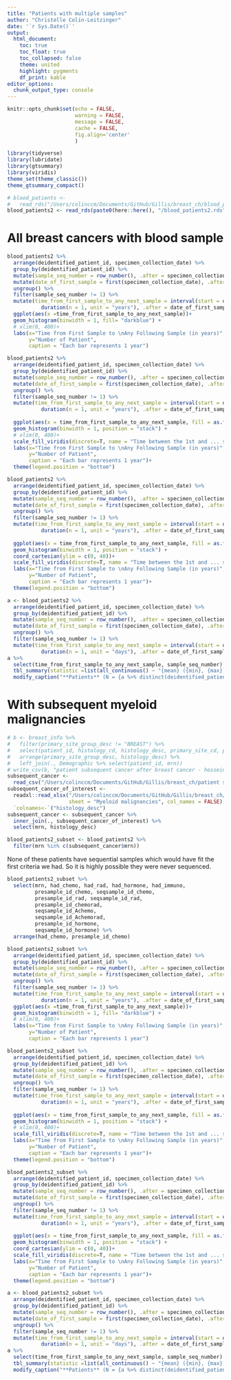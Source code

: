 ```yaml
---
title: "Patients with multiple samples"
author: "Christelle Colin-Leitzinger"
date: '`r Sys.Date()`'
output: 
  html_document:
    toc: true
    toc_float: true
    toc_collapsed: false
    theme: united
    highlight: pygments
    df_print: kable
editor_options: 
  chunk_output_type: console
---
```


<style type="text/css">

.figure {
    margin-top: 100px;
    margin-bottom: 100px;
}

table {
    margin-top: 10px;
    margin-bottom: 25px !important;
}

th, td { padding: 5px; }

</style>

```r
knitr::opts_chunk$set(echo = FALSE,
                      warning = FALSE,
                      message = FALSE,
                      cache = FALSE,
                      fig.align='center'
                      )
```

```r
library(tidyverse)
library(lubridate)
library(gtsummary)
library(viridis)
theme_set(theme_classic())
theme_gtsummary_compact()
```

```r
# blood_patients <- 
#   read_rds("/Users/colinccm/Documents/GitHub/Gillis/breast_ch/blood_patients.rds")
blood_patients2 <- read_rds(paste0(here::here(), "/blood_patients2.rds"))
```

# All breast cancers with blood sample
```r
blood_patients2 %>% 
  arrange(deidentified_patient_id, specimen_collection_date) %>% 
  group_by(deidentified_patient_id) %>% 
  mutate(sample_seq_number = row_number(), .after = specimen_collection_date) %>% 
  mutate(date_of_first_sample = first(specimen_collection_date), .after = sample_seq_number) %>% 
  ungroup() %>% 
  filter(sample_seq_number != 1) %>% 
  mutate(time_from_first_sample_to_any_next_sample = interval(start = date_of_first_sample, end = specimen_collection_date) /
           duration(n = 1, unit = "years"), .after = date_of_first_sample) %>% 
  ggplot(aes(x =time_from_first_sample_to_any_next_sample))+
  geom_histogram(binwidth = 1, fill= "darkblue") +
  # xlim(0, 400)+
  labs(x="Time from First Sample to \nAny Following Sample (in years)", 
       y="Number of Patient",
       caption = "Each bar represents 1 year")
```


```r
blood_patients2 %>% 
  arrange(deidentified_patient_id, specimen_collection_date) %>% 
  group_by(deidentified_patient_id) %>% 
  mutate(sample_seq_number = row_number(), .after = specimen_collection_date) %>% 
  mutate(date_of_first_sample = first(specimen_collection_date), .after = sample_seq_number) %>% 
  ungroup() %>% 
  filter(sample_seq_number != 1) %>% 
  mutate(time_from_first_sample_to_any_next_sample = interval(start = date_of_first_sample, end = specimen_collection_date) /
           duration(n = 1, unit = "years"), .after = date_of_first_sample) %>% 
  
  ggplot(aes(x = time_from_first_sample_to_any_next_sample, fill = as.factor(sample_seq_number)))+
  geom_histogram(binwidth = 1, position = "stack") +
  # xlim(0, 400)+
  scale_fill_viridis(discrete=T, name = "Time between the 1st and ... sample")+
  labs(x="Time from First Sample to \nAny Following Sample (in years)", 
       y="Number of Patient",
       caption = "Each bar represents 1 year")+
  theme(legend.position = "bottom")

blood_patients2 %>% 
  arrange(deidentified_patient_id, specimen_collection_date) %>% 
  group_by(deidentified_patient_id) %>% 
  mutate(sample_seq_number = row_number(), .after = specimen_collection_date) %>% 
  mutate(date_of_first_sample = first(specimen_collection_date), .after = sample_seq_number) %>% 
  ungroup() %>% 
  filter(sample_seq_number != 1) %>% 
  mutate(time_from_first_sample_to_any_next_sample = interval(start = date_of_first_sample, end = specimen_collection_date) /
           duration(n = 1, unit = "years"), .after = date_of_first_sample) %>% 
  
  ggplot(aes(x = time_from_first_sample_to_any_next_sample, fill = as.factor(sample_seq_number)))+
  geom_histogram(binwidth = 1, position = "stack") +
  coord_cartesian(ylim = c(0, 40))+
  scale_fill_viridis(discrete=T, name = "Time between the 1st and ... sample")+
  labs(x="Time from First Sample to \nAny Following Sample (in years)", 
       y="Number of Patient",
       caption = "Each bar represents 1 year")+
  theme(legend.position = "bottom")
```


```r
a <- blood_patients2 %>% 
  arrange(deidentified_patient_id, specimen_collection_date) %>% 
  group_by(deidentified_patient_id) %>% 
  mutate(sample_seq_number = row_number(), .after = specimen_collection_date) %>% 
  mutate(date_of_first_sample = first(specimen_collection_date), .after = sample_seq_number) %>% 
  ungroup() %>% 
  filter(sample_seq_number != 1) %>% 
  mutate(time_from_first_sample_to_any_next_sample = interval(start = date_of_first_sample, end = specimen_collection_date) /
           duration(n = 1, unit = "days"), .after = date_of_first_sample)
a %>%   
  select(time_from_first_sample_to_any_next_sample, sample_seq_number) %>% 
  tbl_summary(statistic =list(all_continuous() ~ "{mean} ({min}, {max})")) %>% 
  modify_caption("**Patients** (N = {a %>% distinct(deidentified_patient_id) %>% nrow()})")
```

# With subsequent myeloid malignancies
```r
# b <- breast_info %>%
#   filter(primary_site_group_desc != "BREAST") %>%
#   select(patient_id, histology_cd, histology_desc, primary_site_cd, primary_site_group_desc) %>%
#   arrange(primary_site_group_desc, histology_desc) %>% 
#   left_join(., Demographic %>% select(patient_id, mrn))
# write_csv(b, "patient subsequent cancer after breast cancer - hossein.csv")
subsequent_cancer <- 
  read_csv("/Users/colinccm/Documents/GitHub/Gillis/breast_ch/patient subsequent cancer after breast cancer - hossein.csv")
subsequent_cancer_of_interest <- 
  readxl::read_xlsx("/Users/colinccm/Documents/GitHub/Gillis/breast_ch/Subsequent cancers after breast_02.05.24.xlsx",
                    sheet = "Myeloid malignancies", col_names = FALSE) %>% 
  `colnames<-`("histology_desc")
subsequent_cancer <- subsequent_cancer %>% 
  inner_join(., subsequent_cancer_of_interest) %>% 
  select(mrn, histology_desc)

blood_patients2_subset <- blood_patients2 %>% 
  filter(mrn %in% c(subsequent_cancer$mrn))
```

None of these patients have sequential samples which would have fit the first criteria we had. So it is highly possible they were never sequenced.
```r
blood_patients2_subset %>% 
  select(mrn, had_chemo, had_rad, had_hormone, had_immuno,
         presample_id_chemo, seqsample_id_chemo,
         presample_id_rad, seqsample_id_rad,
         presample_id_chemorad,
         seqsample_id_Achemo,
         seqsample_id_Achemorad,
         presample_id_hormone,
         seqsample_id_hormone) %>% 
  arrange(had_chemo, presample_id_chemo)
```

```r
blood_patients2_subset %>% 
  arrange(deidentified_patient_id, specimen_collection_date) %>% 
  group_by(deidentified_patient_id) %>% 
  mutate(sample_seq_number = row_number(), .after = specimen_collection_date) %>% 
  mutate(date_of_first_sample = first(specimen_collection_date), .after = sample_seq_number) %>% 
  ungroup() %>% 
  filter(sample_seq_number != 1) %>% 
  mutate(time_from_first_sample_to_any_next_sample = interval(start = date_of_first_sample, end = specimen_collection_date) /
           duration(n = 1, unit = "years"), .after = date_of_first_sample) %>% 
  ggplot(aes(x =time_from_first_sample_to_any_next_sample))+
  geom_histogram(binwidth = 1, fill= "darkblue") +
  # xlim(0, 400)+
  labs(x="Time from First Sample to \nAny Following Sample (in years)", 
       y="Number of Patient",
       caption = "Each bar represents 1 year")
```


```r
blood_patients2_subset %>% 
  arrange(deidentified_patient_id, specimen_collection_date) %>% 
  group_by(deidentified_patient_id) %>% 
  mutate(sample_seq_number = row_number(), .after = specimen_collection_date) %>% 
  mutate(date_of_first_sample = first(specimen_collection_date), .after = sample_seq_number) %>% 
  ungroup() %>% 
  filter(sample_seq_number != 1) %>% 
  mutate(time_from_first_sample_to_any_next_sample = interval(start = date_of_first_sample, end = specimen_collection_date) /
           duration(n = 1, unit = "years"), .after = date_of_first_sample) %>% 
  
  ggplot(aes(x = time_from_first_sample_to_any_next_sample, fill = as.factor(sample_seq_number)))+
  geom_histogram(binwidth = 1, position = "stack") +
  # xlim(0, 400)+
  scale_fill_viridis(discrete=T, name = "Time between the 1st and ... sample")+
  labs(x="Time from First Sample to \nAny Following Sample (in years)", 
       y="Number of Patient",
       caption = "Each bar represents 1 year")+
  theme(legend.position = "bottom")

blood_patients2_subset %>% 
  arrange(deidentified_patient_id, specimen_collection_date) %>% 
  group_by(deidentified_patient_id) %>% 
  mutate(sample_seq_number = row_number(), .after = specimen_collection_date) %>% 
  mutate(date_of_first_sample = first(specimen_collection_date), .after = sample_seq_number) %>% 
  ungroup() %>% 
  filter(sample_seq_number != 1) %>% 
  mutate(time_from_first_sample_to_any_next_sample = interval(start = date_of_first_sample, end = specimen_collection_date) /
           duration(n = 1, unit = "years"), .after = date_of_first_sample) %>% 
  
  ggplot(aes(x = time_from_first_sample_to_any_next_sample, fill = as.factor(sample_seq_number)))+
  geom_histogram(binwidth = 1, position = "stack") +
  coord_cartesian(ylim = c(0, 40))+
  scale_fill_viridis(discrete=T, name = "Time between the 1st and ... sample")+
  labs(x="Time from First Sample to \nAny Following Sample (in years)", 
       y="Number of Patient",
       caption = "Each bar represents 1 year")+
  theme(legend.position = "bottom")
```


```r
a <- blood_patients2_subset %>% 
  arrange(deidentified_patient_id, specimen_collection_date) %>% 
  group_by(deidentified_patient_id) %>% 
  mutate(sample_seq_number = row_number(), .after = specimen_collection_date) %>% 
  mutate(date_of_first_sample = first(specimen_collection_date), .after = sample_seq_number) %>% 
  ungroup() %>% 
  filter(sample_seq_number != 1) %>% 
  mutate(time_from_first_sample_to_any_next_sample = interval(start = date_of_first_sample, end = specimen_collection_date) /
           duration(n = 1, unit = "days"), .after = date_of_first_sample)
a %>%   
  select(time_from_first_sample_to_any_next_sample, sample_seq_number) %>% 
  tbl_summary(statistic =list(all_continuous() ~ "{mean} ({min}, {max})")) %>% 
  modify_caption("**Patients** (N = {a %>% distinct(deidentified_patient_id) %>% nrow()})")
```











